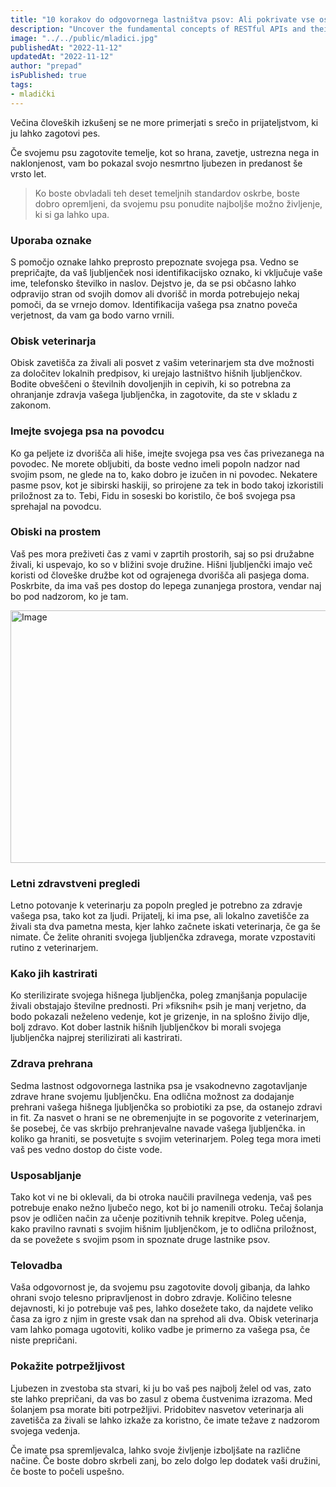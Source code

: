 ```yaml
---
title: "10 korakov do odgovornega lastništva psov: Ali pokrivate vse osnove?"
description: "Uncover the fundamental concepts of RESTful APIs and their crucial role in modern web application development."
image: "../../public/mladici.jpg"
publishedAt: "2022-11-12"
updatedAt: "2022-11-12"
author: "prepad"
isPublished: true
tags:
- mladički
---
```




Večina človeških izkušenj se ne more primerjati s srečo in prijateljstvom, ki ju lahko zagotovi pes.

Če svojemu psu zagotovite temelje, kot so hrana, zavetje, ustrezna nega in naklonjenost, vam bo pokazal svojo nesmrtno ljubezen in predanost še vrsto let.


> Ko boste obvladali teh deset temeljnih standardov oskrbe, boste dobro opremljeni, da svojemu psu ponudite najboljše možno življenje, ki si ga lahko upa.



### Uporaba oznake

S pomočjo oznake lahko preprosto prepoznate svojega psa. Vedno se prepričajte, da vaš ljubljenček nosi identifikacijsko oznako, ki vključuje vaše ime, telefonsko številko in naslov. Dejstvo je, da se psi občasno lahko odpravijo stran od svojih domov ali dvorišč in morda potrebujejo nekaj pomoči, da se vrnejo domov. Identifikacija vašega psa znatno poveča verjetnost, da vam ga bodo varno vrnili.





### Obisk veterinarja

Obisk zavetišča za živali ali posvet z vašim veterinarjem sta dve možnosti za določitev lokalnih predpisov, ki urejajo lastništvo hišnih ljubljenčkov. Bodite obveščeni o številnih dovoljenjih in cepivih, ki so potrebna za ohranjanje zdravja vašega ljubljenčka, in zagotovite, da ste v skladu z zakonom.

### Imejte svojega psa na povodcu

Ko ga peljete iz dvorišča ali hiše, imejte svojega psa ves čas privezanega na povodec. Ne morete obljubiti, da boste vedno imeli popoln nadzor nad svojim psom, ne glede na to, kako dobro je izučen in ni povodec. Nekatere pasme psov, kot je sibirski haskiji, so prirojene za tek in bodo takoj izkoristili priložnost za to. Tebi, Fidu in soseski bo koristilo, če boš svojega psa sprehajal na povodcu.

### Obiski na prostem

Vaš pes mora preživeti čas z vami v zaprtih prostorih, saj so psi družabne živali, ki uspevajo, ko so v bližini svoje družine. Hišni ljubljenčki imajo več koristi od človeške družbe kot od ograjenega dvorišča ali pasjega doma. Poskrbite, da ima vaš pes dostop do lepega zunanjega prostora, vendar naj bo pod nadzorom, ko je tam.

<Image
  src="/vets.jpg"
  width="718"
  height="404"
  alt="Image"
  sizes="100vw"
/>

### Letni zdravstveni pregledi

Letno potovanje k veterinarju za popoln pregled je potrebno za zdravje vašega psa, tako kot za ljudi. Prijatelj, ki ima pse, ali lokalno zavetišče za živali sta dva pametna mesta, kjer lahko začnete iskati veterinarja, če ga še nimate. Če želite ohraniti svojega ljubljenčka zdravega, morate vzpostaviti rutino z veterinarjem.

### Kako jih kastrirati

Ko sterilizirate svojega hišnega ljubljenčka, poleg zmanjšanja populacije živali obstajajo številne prednosti. Pri »fiksnih« psih je manj verjetno, da bodo pokazali neželeno vedenje, kot je grizenje, in na splošno živijo dlje, bolj zdravo. Kot dober lastnik hišnih ljubljenčkov bi morali svojega ljubljenčka najprej sterilizirati ali kastrirati.

### Zdrava prehrana

Sedma lastnost odgovornega lastnika psa je vsakodnevno zagotavljanje zdrave hrane svojemu ljubljenčku. Ena odlična možnost za dodajanje prehrani vašega hišnega ljubljenčka so probiotiki za pse, da ostanejo zdravi in ​​fit. Za nasvet o hrani se ne obremenjujte in se pogovorite z veterinarjem, še posebej, če vas skrbijo prehranjevalne navade vašega ljubljenčka. in koliko ga hraniti, se posvetujte s svojim veterinarjem. Poleg tega mora imeti vaš pes vedno dostop do čiste vode.

### Usposabljanje

Tako kot vi ne bi oklevali, da bi otroka naučili pravilnega vedenja, vaš pes potrebuje enako nežno ljubečo nego, kot bi jo namenili otroku. Tečaj šolanja psov je odličen način za učenje pozitivnih tehnik krepitve. Poleg učenja, kako pravilno ravnati s svojim hišnim ljubljenčkom, je to odlična priložnost, da se povežete s svojim psom in spoznate druge lastnike psov.



### Telovadba

Vaša odgovornost je, da svojemu psu zagotovite dovolj gibanja, da lahko ohrani svojo telesno pripravljenost in dobro zdravje. Količino telesne dejavnosti, ki jo potrebuje vaš pes, lahko dosežete tako, da najdete veliko časa za igro z njim in greste vsak dan na sprehod ali dva. Obisk veterinarja vam lahko pomaga ugotoviti, koliko vadbe je primerno za vašega psa, če niste prepričani.

### Pokažite potrpežljivost

Ljubezen in zvestoba sta stvari, ki ju bo vaš pes najbolj želel od vas, zato ste lahko prepričani, da vas bo zasul z obema čustvenima izrazoma. Med šolanjem psa morate biti potrpežljivi. Pridobitev nasvetov veterinarja ali zavetišča za živali se lahko izkaže za koristno, če imate težave z nadzorom svojega vedenja.

Če imate psa spremljevalca, lahko svoje življenje izboljšate na različne načine. Če boste dobro skrbeli zanj, bo zelo dolgo lep dodatek vaši družini, če boste to počeli uspešno.

